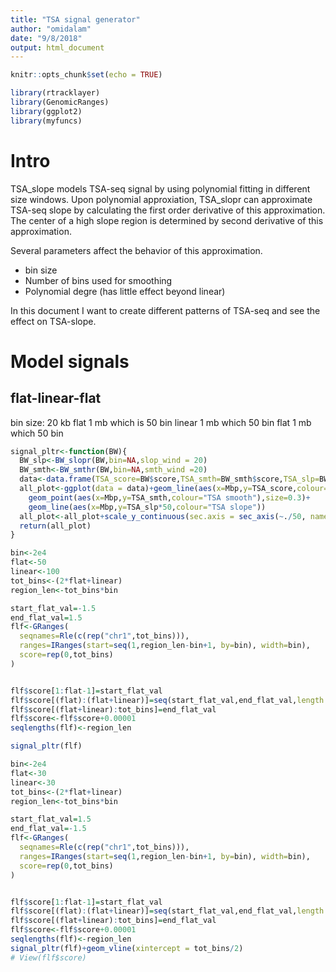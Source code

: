 ```yaml
---
title: "TSA signal generator"
author: "omidalam"
date: "9/8/2018"
output: html_document
---
```


```r
knitr::opts_chunk$set(echo = TRUE)

library(rtracklayer)
library(GenomicRanges)
library(ggplot2)
library(myfuncs)
```

# Intro

TSA_slope models TSA-seq signal by using polynomial fitting in different size windows. Upon polynomial approxiation, 
TSA_slopr can approximate TSA-seq slope by calculating the first order derivative of this approximation.
The center of a high slope region is determined by second derivative of this approximation.

Several parameters affect the behavior of this approximation.

+ bin size
+ Number of bins used for smoothing
+ Polynomial degre (has little effect beyond linear)

In this document I want to create different patterns of TSA-seq and see the effect on TSA-slope.

# Model signals
## flat-linear-flat
bin size: 20 kb
flat 1 mb which is 50 bin
linear 1 mb which 50 bin
flat 1 mb which 50 bin


```r
signal_pltr<-function(BW){
  BW_slp<-BW_slopr(BW,bin=NA,slop_wind = 20)
  BW_smth<-BW_smthr(BW,bin=NA,smth_wind =20)
  data<-data.frame(TSA_score=BW$score,TSA_smth=BW_smth$score,TSA_slp=BW_slp$score,Mbp=seq(1,tot_bins))
  all_plot<-ggplot(data = data)+geom_line(aes(x=Mbp,y=TSA_score,colour="TSA score"))+
    geom_point(aes(x=Mbp,y=TSA_smth,colour="TSA smooth"),size=0.3)+
    geom_line(aes(x=Mbp,y=TSA_slp*50,colour="TSA slope"))
  all_plot<-all_plot+scale_y_continuous(sec.axis = sec_axis(~./50, name = "TSA slope"))
  return(all_plot)
}
```
```r

bin<-2e4
flat<-50
linear<-100
tot_bins<-(2*flat+linear)
region_len<-tot_bins*bin

start_flat_val=-1.5
end_flat_val=1.5
flf<-GRanges(
  seqnames=Rle(c(rep("chr1",tot_bins))),
  ranges=IRanges(start=seq(1,region_len-bin+1, by=bin), width=bin),
  score=rep(0,tot_bins)
)


flf$score[1:flat-1]=start_flat_val
flf$score[(flat):(flat+linear)]=seq(start_flat_val,end_flat_val,length.out = linear+1)
flf$score[(flat+linear):tot_bins]=end_flat_val
flf$score<-flf$score+0.00001
seqlengths(flf)<-region_len

signal_pltr(flf)
```

```r

bin<-2e4
flat<-30
linear<-30
tot_bins<-(2*flat+linear)
region_len<-tot_bins*bin

start_flat_val=1.5
end_flat_val=-1.5
flf<-GRanges(
  seqnames=Rle(c(rep("chr1",tot_bins))),
  ranges=IRanges(start=seq(1,region_len-bin+1, by=bin), width=bin),
  score=rep(0,tot_bins)
)


flf$score[1:flat-1]=start_flat_val
flf$score[(flat):(flat+linear)]=seq(start_flat_val,end_flat_val,length.out = linear+1)
flf$score[(flat+linear):tot_bins]=end_flat_val
flf$score<-flf$score+0.00001
seqlengths(flf)<-region_len
signal_pltr(flf)+geom_vline(xintercept = tot_bins/2)
# View(flf$score)
```
